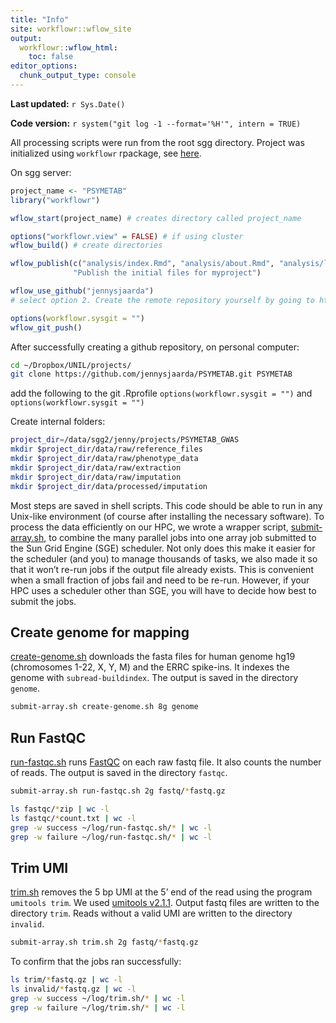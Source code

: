 ```yaml
---
title: "Info"
site: workflowr::wflow_site
output:
  workflowr::wflow_html:
    toc: false
editor_options:
  chunk_output_type: console
---
```


**Last updated:** `r Sys.Date()`

**Code version:** `r system("git log -1 --format='%H'", intern = TRUE)`

All processing scripts were run from the root sgg directory. Project was initialized using `workflowr` rpackage, see [here](https://jdblischak.github.io/workflowr/articles/wflow-01-getting-started.html).

On sgg server:

```r
project_name <- "PSYMETAB"
library("workflowr")

wflow_start(project_name) # creates directory called project_name

options("workflowr.view" = FALSE) # if using cluster
wflow_build() # create directories

wflow_publish(c("analysis/index.Rmd", "analysis/about.Rmd", "analysis/license.Rmd"),
              "Publish the initial files for myproject")

wflow_use_github("jennysjaarda")
# select option 2. Create the remote repository yourself by going to https://github.com/new and entering the Repository name that matches the name of the directory of your workflowr project.

options(workflowr.sysgit = "")
wflow_git_push()

```

After successfully creating a github repository, on personal computer:

 ```bash
cd ~/Dropbox/UNIL/projects/
git clone https://github.com/jennysjaarda/PSYMETAB.git PSYMETAB
 ```

add the following to the git .Rprofile
`options(workflowr.sysgit = "")` and `options(workflowr.sysgit = "")`

Create internal folders:
```bash
project_dir=/data/sgg2/jenny/projects/PSYMETAB_GWAS
mkdir $project_dir/data/raw/reference_files
mkdir $project_dir/data/raw/phenotype_data
mkdir $project_dir/data/raw/extraction
mkdir $project_dir/data/raw/imputation
mkdir $project_dir/data/processed/imputation
```

Most steps are saved in shell scripts. This code should be able to run in any
Unix-like environment (of course after installing the necessary software). To
process the data efficiently on our HPC, we wrote a wrapper script,
[submit-array.sh][], to combine the many parallel jobs into one array job
submitted to the Sun Grid Engine (SGE) scheduler. Not only does this make it
easier for the scheduler (and you) to manage thousands of tasks, we also made it
so that it won't re-run jobs if the output file already exists. This is
convenient when a small fraction of jobs fail and need to be re-run. However, if
your HPC uses a scheduler other than SGE, you will have to decide how best to
submit the jobs.

[submit-array.sh]: https://github.com/jdblischak/singleCellSeq/blob/master/code/submit-array.sh

## Create genome for mapping

[create-genome.sh][] downloads the fasta files for human genome hg19 (chromosomes 1-22, X, Y, M) and the ERRC spike-ins.
It indexes the genome with `subread-buildindex`.
The output is saved in the directory `genome`.

```bash
submit-array.sh create-genome.sh 8g genome
```

[create-genome.sh]: https://github.com/jdblischak/singleCellSeq/blob/master/code/create-genome.sh

## Run FastQC

[run-fastqc.sh][] runs [FastQC][] on each raw fastq file.
It also counts the number of reads.
The output is saved in the directory `fastqc`.

```bash
submit-array.sh run-fastqc.sh 2g fastq/*fastq.gz
```

[run-fastqc.sh]: https://github.com/jdblischak/singleCellSeq/blob/master/code/run-fastqc.sh
[FastQC]: http://www.bioinformatics.babraham.ac.uk/projects/fastqc/

```bash
ls fastqc/*zip | wc -l
ls fastqc/*count.txt | wc -l
grep -w success ~/log/run-fastqc.sh/* | wc -l
grep -w failure ~/log/run-fastqc.sh/* | wc -l
```

## Trim UMI

[trim.sh][] removes the 5 bp UMI at the 5' end of the read using the program `umitools trim`.
We used [umitools v2.1.1][umitools]. Output fastq files are written to the directory `trim`.
Reads without a valid UMI are written to the directory `invalid`.

```bash
submit-array.sh trim.sh 2g fastq/*fastq.gz
```

[trim.sh]: https://github.com/jdblischak/singleCellSeq/blob/master/code/trim.sh
[umitools]: https://github.com/brwnj/umitools/releases/tag/v2.1.1

To confirm that the jobs ran successfully:

```bash
ls trim/*fastq.gz | wc -l
ls invalid/*fastq.gz | wc -l
grep -w success ~/log/trim.sh/* | wc -l
grep -w failure ~/log/trim.sh/* | wc -l
```
